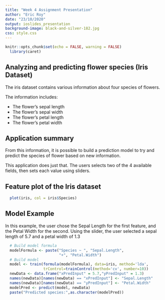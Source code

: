 ```yaml
---
title: "Week 4 Assignment Presentation"
author: "Eric Roy"
date: "23/10/2020"
output: ioslides_presentation
background-image: black-and-silver-182.jpg
css: style.css
---
```


```r
knitr::opts_chunk$set(echo = FALSE, warning = FALSE)
  library(caret)
```

## Analyzing and predicting flower species (Iris Dataset)

The iris dataset contains various information about four species of flowers. 

The information includes:

- The flower's sepal length
- The flower's sepal width
- The flower's petal length
- The flower's petal width

## Application summary

From this information, it is possible to build a prediction model to try and predict the species of flower based on new information.

This application does just that. The users selects two of the 4 available fields, then sets each value using sliders. 

## Feature plot of the Iris dataset

```r
  plot(iris, col = iris$Species)
```

## Model Example

In this example, the user chose the Sepal Length for the first feature, and the Petal Width for the second. Using the slider, the user selected a sepal length of 5.7 and a petal width of 1.3

```r
  
  # Build model formula
  modelFormula <- paste("Species ~ ", "Sepal.Length", 
                        "+", "Petal.Width")
  # Build model
  model <- train(formula(modelFormula), data=iris, method='lda', 
                 trControl=trainControl(method='cv', number=10))
  newData <- data.frame("xPredInput" = 5.7,"yPredInput" = 1.3)
  names(newData)[names(newData) == "xPredInput"] <- "Sepal.Length"
  names(newData)[names(newData) == "yPredInput"] <- "Petal.Width"
  modelPred <- predict(model, newData)
  paste("Predicted species:",as.character(modelPred))
```